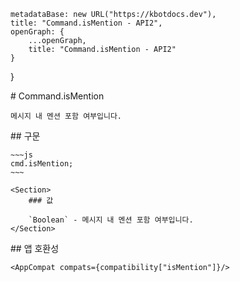 
    metadataBase: new URL("https://kbotdocs.dev"),
    title: "Command.isMention - API2",
    openGraph: {
        ...openGraph,
        title: "Command.isMention - API2"
    }
}

<Section>
    # Command.isMention

    메시지 내 멘션 포함 여부입니다.
</Section>
<Section>
    ## 구문

    ~~~js
    cmd.isMention;
    ~~~

    <Section>
        ### 값

        `Boolean` - 메시지 내 멘션 포함 여부입니다.
    </Section>
</Section>
<Section>
    ## 앱 호환성

    <AppCompat compats={compatibility["isMention"]}/>
</Section>